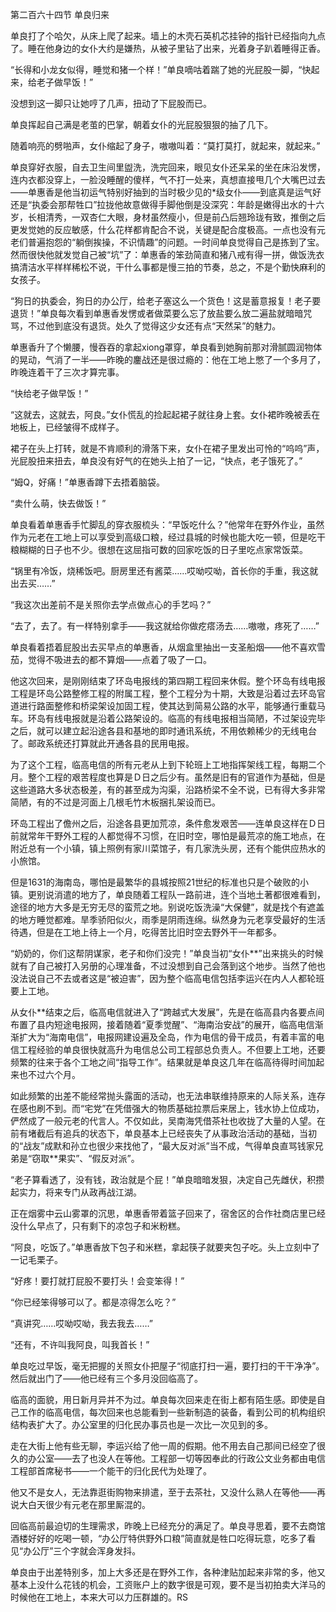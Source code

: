 

第二百六十四节 单良归来

单良打了个哈欠，从床上爬了起来。墙上的木壳石英机芯挂钟的指针已经指向九点了。睡在他身边的女仆大约是嫌热，从被子里钻了出来，光着身子趴着睡得正香。

“长得和小龙女似得，睡觉和猪一个样！”单良嘀咕着踹了她的光屁股一脚，“快起来，给老子做早饭！”

没想到这一脚只让她哼了几声，扭动了下屁股而已。

单良挥起自己满是老茧的巴掌，朝着女仆的光屁股狠狠的抽了几下。

随着响亮的劈啪声，女仆缩起了身子，嗷嗷叫着：“莫打莫打，就起来，就起来。”

单良穿好衣服，自去卫生间里盥洗，洗完回来，眼见女仆还呆呆的坐在床沿发愣，连内衣都没穿上，一脸没睡醒的傻样，气不打一处来，真想直接甩几个大嘴巴过去――单惠香是他当初运气特别好抽到的当时极少见的*级女仆――到底真是运气好还是“执委会那帮牲口”拉拢他故意做得手脚他倒是没深究：年龄是嫩得出水的十六岁，长相清秀，一双杏仁大眼，身材虽然瘦小，但是前凸后翘玲珑有致，推倒之后更发觉她的反应敏感，什么花样都肯配合不说，关键是配合度极高。一点也没有元老们普遍抱怨的“躺倒挨操，不识情趣”的问题。一时间单良觉得自己是拣到了宝。然而很快他就发觉自己被“坑”了：单惠香的笨劲简直和猪八戒有得一拼，做饭洗衣搞清洁水平样样稀松不说，干什么事都是慢三拍的节奏，总之，不是个勤快麻利的女孩子。

“狗日的执委会，狗日的办公厅，给老子塞这么一个货色！这是蓄意报复！老子要退货！”单良每次看到单惠香发愣或者做菜要么忘了放盐要么放二遍盐就暗暗咒骂，不过他到底没有退货。处久了觉得这少女还有点“天然呆”的魅力。

单惠香升了个懒腰，慢吞吞的拿起xiong罩穿，单良看到她胸前那对滑腻圆润物体的晃动，气消了一半――昨晚的鏖战还是很过瘾的：他在工地上憋了一个多月了，昨晚连着干了三次才算完事。

“快给老子做早饭！”

“这就去，这就去，阿良。”女仆慌乱的捡起起裙子就往身上套。女仆裙昨晚被丢在地板上，已经皱得不成样子。

裙子在头上打转，就是不肯顺利的滑落下来，女仆在裙子里发出可怜的“呜呜”声，光屁股扭来扭去，单良没有好气的在她头上拍了一记，“快点，老子饿死了。”

“姆Q，好痛！”单惠香蹲下去捂着脑袋。

“卖什么萌，快去做饭！”

单良看着单惠香手忙脚乱的穿衣服梳头：“早饭吃什么？”他常年在野外作业，虽然作为元老在工地上可以享受到高级口粮，经过县城的时候也能大吃一顿，但是吃干粮糊糊的日子也不少。很想在这屈指可数的回家吃饭的日子里吃点家常饭菜。

“锅里有冷饭，烧稀饭吧。厨房里还有酱菜……哎呦哎呦，首长你的手重，我这就出去买……”

“我这次出差前不是关照你去学点做点心的手艺吗？”

“去了，去了。有一样特别拿手――我这就给你做疙瘩汤去……嗷嗷，疼死了……”

单良看着捂着屁股出去买早点的单惠香，从烟盒里抽出一支圣船烟――他不喜欢雪茄，觉得不吸进去的都不算烟――点着了吸了一口。

他这次回来，是刚刚结束了环岛电报线的第四期工程回来休假。整个环岛有线电报工程是环岛公路整修工程的附属工程，整个工程分为十期，大致是沿着过去环岛官道进行路面整修和桥梁架设加固工程，使其达到简易公路的水平，能够通行重载马车。环岛有线电报就是沿着公路架设的。临高的有线电报相当简陋，不过架设完毕之后，就可以建立起沿途各县和基地的即时通讯系统，不用依赖稀少的无线电台了。邮政系统还打算就此开通各县的民用电报。

为了这个工程，临高电信的所有元老从上到下轮班上工地指挥架线工程，每期二个月。整个工程的艰苦程度也算是Ｄ日之后少有。虽然是旧有的官道作为基础，但是这些道路大多状态极差，有的甚至成为沟渠，沿路桥梁不全不说，已有得大多非常简陋，有的不过是河面上几根毛竹木板捆扎架设而已。

环岛工程出了儋州之后，沿途各县更加荒凉，条件愈发艰苦――连单良这样在Ｄ日前就常年干野外工程的人都觉得不习惯，在旧时空，哪怕是最荒凉的施工地点，在附近总有一个小镇，镇上照例有家川菜馆子，有几家洗头房，还有个能供应热水的小旅馆。

但是1631的海南岛，哪怕是最繁华的县城按照21世纪的标准也只是个破败的小镇。更别说消遣的地方了，单良随着工程队一路前进，连个当地土著都很难看到，途径的地方大多是无穷无尽的蛮荒之地。别说吃饭洗澡“大保健”，就是找个有遮盖的地方睡觉都难。旱季骄阳似火，雨季是阴雨连绵。纵然身为元老享受最好的生活待遇，但是在工地上待上一个月，吃得苦比旧时空去野外干一年都多。

“奶奶的，你们这帮阴谋家，老子和你们没完！”单良当初“女仆**”出来挑头的时候就有了自己被打入另册的心理准备，不过没想到自己会落到这个地步。当然了他也没法说自己不去或者这是“被迫害”，因为整个临高电信包括李运兴在内人人都轮班要上工地。

从女仆**结束之后，临高电信就进入了“跨越式大发展”，先是在临高县内各要点间布置了县内短途电报网，接着随着“夏季觉醒”、“海南治安战”的展开，临高电信渐渐扩大为“海南电信”，电报网建设遍及全岛，作为电信的骨干成员，有着丰富的电信工程经验的单良很快就高升为电信总公司工程部总负责人。不但要上工地，还要频繁的往来于各个工地之间“指导工作”。结果就是单良这几年在临高待得时间加起来也不过六个月。

如此频繁的出差不能经常抛头露面的活动，也无法串联维持原来的人际关系，连存在感也刷不到。而“宅党”在凭借强大的物质基础拉票后来居上，钱水协上位成功，俨然成了一般元老的代言人。不仅如此，吴南海凭借茶社也收拢了大量的人望。在前有堵截后有追兵的状态下，单良基本上已经丧失了从事政治活动的基础，当初的“战友”成默和孙立也很少来找他了，“最大反对派”当不成，气得单良直骂钱家兄弟是“窃取**果实”、“假反对派”。

“老子算看透了，没有钱，政治就是个屁！”单良暗暗发狠，决定自己先雌伏，积攒起实力，将来专门从政再战江湖。

正在烟雾中云山雾罩的沉思，单惠香带着篮子回来了，宿舍区的合作社商店里已经没什么早点了，只有剩下的凉包子和米粉糕。

“阿良，吃饭了。”单惠香放下包子和米糕，拿起筷子就要夹包子吃。头上立刻中了一记毛栗子。

“好疼！要打就打屁股不要打头！会变笨得！”

“你已经笨得够可以了。都是凉得怎么吃？”

“真讲究……哎呦哎呦，我去我去……”

“还有，不许叫我阿良，叫我首长！”

单良吃过早饭，毫无把握的关照女仆把屋子“彻底打扫一遍，要打扫的干干净净”。然后就出门了――他已经有三个多月没回临高了。

临高的面貌，用日新月异并不为过。单良每次回来走在街上都有陌生感。即使是自己工作的临高电信，每次回来也总能看到一些新制造的装备，看到公司的机构组织结构表扩大了。办公室里的归化民办事员也是一次比一次见到的多。

走在大街上他有些无聊，李运兴给了他一周的假期。他不用去自己那间已经空了很久的办公室――去了也没人在等他。工程部一切等因奉此的行政公文业务都由电信工程部首席秘书――一个能干的归化民代为处理了。

他又不是女人，无法靠逛街购物来排遣，至于去茶社，又没什么熟人在等他――再说大白天很少有元老在那里厮混的。

回临高前最迫切的生理需求，昨晚上已经充分的满足了。单良寻思着，要不去商馆酒楼好好的吃喝一顿，“办公厅特供野外口粮”简直就是牲口吃得玩意，吃多了看见“办公厅”三个字就会浑身发抖。

单良由于出差特别多，加上大多还是在野外工作，各种津贴加起来非常的多，他又基本上没什么花钱的机会，工资账户上的数字很是可观，要不是当初拍卖大洋马的时候他在工地上，本来大可以力压群雄的。RS

